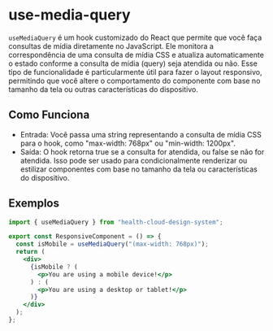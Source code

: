 
<Meta title="Custom Hook/useMediaQuery" />

# use-media-query

`useMediaQuery` é um hook customizado do React que permite que você faça consultas de mídia diretamente no JavaScript. Ele monitora a correspondência de uma consulta de mídia CSS e atualiza automaticamente o estado conforme a consulta de mídia (query) seja atendida ou não. Esse tipo de funcionalidade é particularmente útil para fazer o layout responsivo, permitindo que você altere o comportamento do componente com base no tamanho da tela ou outras características do dispositivo.

## Como Funciona

- Entrada: Você passa uma string representando a consulta de mídia CSS para o hook, como "max-width: 768px" ou "min-width: 1200px".
- Saída: O hook retorna true se a consulta for atendida, ou false se não for atendida. Isso pode ser usado para condicionalmente renderizar ou estilizar componentes com base no tamanho da tela ou características do dispositivo.

## Exemplos

```jsx
import { useMediaQuery } from "health-cloud-design-system";

export const ResponsiveComponent = () => {
  const isMobile = useMediaQuery("(max-width: 768px)");
  return (
    <div>
      {isMobile ? (
        <p>You are using a mobile device!</p>
      ) : (
        <p>You are using a desktop or tablet!</p>
      )}
    </div>
  );
};
```
